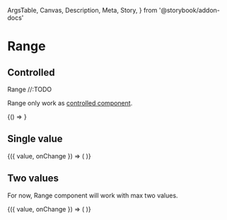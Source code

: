   ArgsTable,
  Canvas,
  Description,
  Meta,
  Story,
} from '@storybook/addon-docs'

<Meta title="Components/Data Entry/Range" component={Range} />

# Range

## Controlled

<Description>Range //:TODO</Description>

Range only work as [controlled component](https://reactjs.org/docs/forms.html).

<Canvas>
  <Story name="default controlled" height="150px">
    <ControlValue value={[]}>{() => <Range />}</ControlValue>
  </Story>
</Canvas>

## Single value

<Canvas>
  <Story name="single controlled" height="150px">
    <ControlValue value={[3]}>
      {({ value, onChange }) => (
        <Range value={value} min={0} max={10} onChange={onChange} />
      )}
    </ControlValue>
  </Story>
</Canvas>

## Two values

For now, Range component will work with max two values.

<Canvas>
  <Story name="two value controlled" height="150px">
    <ControlValue value={[3, 8]}>
      {({ value, onChange }) => (
        <Range value={value} min={0} max={15} onChange={onChange} />
      )}
    </ControlValue>
  </Story>
</Canvas>

<ArgsTable of={Range} />
